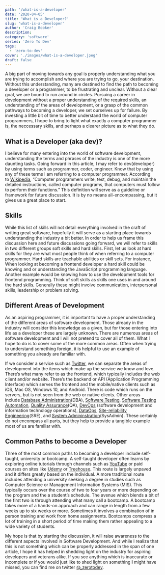 ```yaml
---
path: '/what-is-a-developer'
date: '2020-04-05'
title: 'What is a Developer?'
slug: 'what-is-a-developer'
author: 'Craig Booker'
description:
category: 'software'
series: 'Zero To Dev'
tags:
  - 'zero-to-dev'
cover: './images/what-is-a-developer.jpeg'
draft: false
---
```


A big part of moving towards any goal is properly understanding what you are trying to accomplish and where you are trying to go, your destination. Without this understanding, many are destined to find the path to becoming a developer or a programmer, to be frustrating and unclear. Without a clear goal, we are bound to run around in circles. Pursuing a career in development without a proper understanding of the required skills, an understanding of the areas of development, or a grasp of the common pathways to becoming a developer, we set ourselves up for failure. By investing a little bit of time to better understand the world of computer programmers, I hope to bring to light what exactly a computer programmer is, the neccessary skills, and perhaps a clearer picture as to what they do.

## What is a Developer (aka dev)?

I believe for many entering into the world of software development, understanding the terms and phrases of the industry is one of the more daunting tasks. Going forward in this article, I may refer to dev(developer) by using terms such as programmer, coder, engineer. Know that by using any of these terms I am referring to a computer programmer. According to [Wikipedia](https://en.wikipedia.org/wiki/Programmer), “Computer programmers write, test, debug, and maintain the detailed instructions, called computer programs, that computers must follow to perform their functions.” This definition will serve as a guideline or framework for future discussion. It is by no means all-encompassing, but it gives us a great place to start.

## Skills

While this list of skills will not detail everything involved in the craft of writing great software, hopefully it will serve as a starting place towards understanding the industry a bit better. In order to help us frame this discussion here and future discussions going forward, we will refer to skills in two different groups soft skills and hard skills. First, let us look at hard skills for they are what most people think of when referring to a computer programmer. Hard skills are teachable abilities or skill sets. For instance, When looking at becoming a frontend developer a hard skill could be knowing and or understanding the JavaScript programming language. Another example would be knowing how to use the development tools for frontend programming. Think of soft skills as skills one uses in and around the hard skills. Generally these might involve communication, interpersonal skills, leadership or problem solving.

## Different Areas of Development

As an aspiring programmer, it is important to have a proper understanding of the different areas of software development. Those already in the industry will consider this knowledge as a given, but for those entering into life as a developer these are largely unknown. There are numerous areas of software development and I will not pretend to cover all of them. What I hope to do is to cover some of the more common areas. Often when trying to understand something foreign, it is helpful to use an example of something you already are familiar with.

If we consider a service such as [Twitter](https://www.twitter.com/), we can separate the areas of development into the items which make up the service we know and love. There’s what many refer to as the frontend, which typically includes the web client and/or website. There’s the backend or API (Application Programming Interface) which serves the frontend and the mobile/native clients such as iOS, Mac OS, Windows 10, and Android. There is code which runs on the servers, but is not seen from the web or native clients. Other areas include [Database Administration](https://en.wikipedia.org/wiki/Database_administrator)(DBA), [Software Testing](https://en.wikipedia.org/wiki/Software_testing), [Software Testing Automation](https://en.wikipedia.org/wiki/Test_automation), [Quality Assurance](https://en.wikipedia.org/wiki/Software_quality_assurance)(QA), [DevOps](https://en.wikipedia.org/wiki/DevOps) (software development and information technology operations), [DataOps](https://en.wikipedia.org/wiki/DataOps), [Site-reliability Engineering](https://en.wikipedia.org/wiki/Site_Reliability_Engineering)(SRE), and [System Admininstration](https://en.wikipedia.org/wiki/System_administrator)(SysAdmin). These certainly do not encompass all parts, but they help to provide a tangible example most of us are familiar with.

## Common Paths to become a Developer

Three of the most common paths to becoming a developer include self-taught, university or bootcamp. A self-taught developer often learns by exploring online tutorials through channels such as [YouTube](https://www.youtube.com/) or paid courses on sites like [Udemy](https://www.udemy.com/) or [Treehouse](https://www.teamtreehouse.com/). This route is largely unpaved and it differs greatly based on the individual. A more traditional route includes attending a university seeking a degree in studies such as Computer Science or Management Information Systems (MIS). This typically occurs over the course of two to four years or more depending on the program and the a student’s schedule. The avenue which blends a bit of the first two is through attending what many call a bootcamp. A bootcamp takes more of a hands-on approach and can range in length from a few weeks up to six weeks or more. Sometimes it involves a combination of in person training and work from home assignments. Bootcamps compress a lot of training in a short period of time making them rather appealing to a wide variety of students.

My hope is that by starting the discussion, it will raise awareness to the different aspects involved in Software Development. And while I realize that this is not something which can be properly addressed in the span of one article, I hope it has helped in shedding light on the industry for aspiring developers and veterans alike. If you see anything which is inaccurate or incomplete or if you would just like to shed light on something I might have missed, you can find me on twitter [@\_zerotodev](https://twitter.com/_zerotodev).
